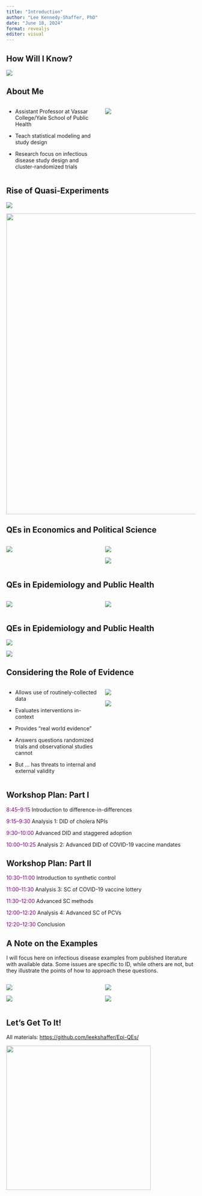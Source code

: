 ```yaml
---
title: "Introduction"
author: "Lee Kennedy-Shaffer, PhD"
date: "June 18, 2024"
format: revealjs
editor: visual
---
```


## How Will I Know?

![](images/intro/Whitney.jpg){fig-alt="Image of Whitney Houston's How Will I Know album cover" fig-align="center"}

## About Me

::: columns
::: {.column width="50%"}
-   Assistant Professor at Vassar College/Yale School of Public Health

-   Teach statistical modeling and study design

-   Research focus on infectious disease study design and cluster-randomized trials
:::

::: {.column width="50%"}
![](images/intro/Snow_Broad_Street_Pump.JPG){fig-alt="Image of presenter—32-year-old white man with dark hair—holding a water pump" fig-align="center"}
:::
:::

## Rise of Quasi-Experiments

[![](images/intro/EconNobel1.png){fig-alt="Citation for Nobel Memorial Prize in Economic Sciences from 2021" fig-align="center"}](https://www.nobelprize.org/prizes/economic-sciences/2021/press-release/)

[![](images/intro/EconNobel2.png){fig-alt="Text from the final paragraph of popular press release for Nobel Memorial Prize in Economic Sciences from 2021" fig-align="center" width="800"}](https://www.nobelprize.org/prizes/economic-sciences/2021/press-release/)

## QEs in Economics and Political Science

::: columns
::: {.column width="50%"}
[![](images/intro/C+K.png){fig-alt="Title and abstract for Card and Krueger (1994)" fig-align="center"}](https://www.jstor.org/stable/2677856)
:::

::: {.column width="50%"}
[![](images/intro/A+G.png){fig-alt="Title and abstract for Abadie and Gardeazabal (2003)"}](https://doi.org/10.1257/000282803321455188)

[![](images/intro/Abadie2010.png){fig-alt="Title for Abadie et al. (2010)" fig-align="center"}](https://doi.org/10.1198/jasa.2009.ap08746)
:::
:::

## QEs in Epidemiology and Public Health

::: columns
::: {.column width="50%"}
[![](images/intro/Craig et al 2017.png){fig-alt="Title of Craig et al. (2017)" fig-align="center"}](https://doi.org/10.1146/annurev-publhealth-031816-044327)
:::

::: {.column width="50%"}
[![](images/intro/Wing et al 2018.png){fig-alt="Title of Wing et al. (2018)" fig-align="center"}](https://doi.org/10.1146/annurev-publhealth-040617-013507)
:::
:::

## QEs in Epidemiology and Public Health

[![](images/intro/Waddington et al 2017.png){fig-alt="Title and citation of Waddington et al. (2017)" fig-align="center"}](https://doi.org/10.1016/j.jclinepi.2017.02.015)

[![](images/intro/Matthay and Glymour 2022.png){fig-alt="Citation for Matthay and Glymour (2022)"}](https://doi.org/10.1007/s40471-022-00288-7)

## Considering the Role of Evidence

::: columns
::: {.column width="50%"}
-   Allows use of routinely-collected data

-   Evaluates interventions in-context

-   Provides "real world evidence"

-   Answers questions randomized trials and observational studies cannot

-   But ... has threats to internal and external validity
:::

::: {.column width="50%"}
[![](images/intro/Matthay et al 2020.png){fig-alt="Title of Matthay et al. (2020)" fig-align="center"}](https://doi.org/10.1016/j.ssmph.2019.100526)

[![](images/intro/Nianogo et al 2023.png){fig-alt="Title of Nianogo et al. (2023)"}](https://doi.org/10.1093/ije/dyad032)
:::
:::

## Workshop Plan: Part I

::: {.fragment .fade-in-then-semi-out}
[8:45--9:15]{style="color: purple"} Introduction to difference-in-differences
:::

::: {.fragment .fade-in-then-semi-out}
[9:15--9:30]{style="color: purple"} Analysis 1: DID of cholera NPIs
:::

::: {.fragment .fade-in-then-semi-out}
[9:30--10:00]{style="color: purple"} Advanced DID and staggered adoption
:::

::: {.fragment .fade-in-then-semi-out}
[10:00--10:25]{style="color: purple"} Analysis 2: Advanced DID of COVID-19 vaccine mandates
:::

## Workshop Plan: Part II

::: {.fragment .fade-in-then-semi-out}
[10:30--11:00]{style="color: purple"} Introduction to synthetic control
:::

::: {.fragment .fade-in-then-semi-out}
[11:00--11:30]{style="color: purple"} Analysis 3: SC of COVID-19 vaccine lottery
:::

::: {.fragment .fade-in-then-semi-out}
[11:30--12:00]{style="color: purple"} Advanced SC methods
:::

::: {.fragment .fade-in-then-semi-out}
[12:00--12:20]{style="color: purple"} Analysis 4: Advanced SC of PCVs
:::

::: {.fragment .fade-in-then-semi-out}
[12:20--12:30]{style="color: purple"} Conclusion
:::

## A Note on the Examples

I will focus here on infectious disease examples from published literature with available data. Some issues are specific to ID, while others are not, but they illustrate the points of how to approach these questions.

::: columns
::: {.column width="50%"}
[![](images/intro/Lopez Bernal et al 2019.png){fig-alt="Title of Lopez Bernal et al. (2019)" fig-align="center"}](https://doi.org/10.1093/cid/ciy906)

[![](images/intro/Kennedy-Shaffer 2024.png){fig-alt="Title for Kennedy-Shaffer (2024)"}](https://doi.org/10.1093/aje/kwae019)
:::

::: {.column width="50%"}
[![](images/intro/Goodman-Bacon and Marcus 2020.png){fig-alt="Title for Goodman-Bacon and Marcus (2020)" fig-align="center"}](https://doi.org/10.18148/srm/2020.v14i2.7723)

[![](images/intro/Feng and Bilinski 2024.png){fig-alt="Title for Feng and Bilinski (2024)" fig-align="center"}](https://doi.org/10.1101/2024.04.08.24305335)
:::
:::

## Let's Get To It!

All materials: <https://github.com/leekshaffer/Epi-QEs/>

[![](images/QR.png){fig-alt="QR code for above link" fig-align="center" width="4in"}](https://github.com/leekshaffer/Epi-QEs)
